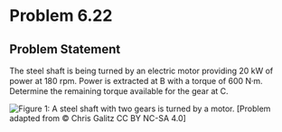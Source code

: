 # Problem 6.22 {.unnumbered}

## Problem Statement

The steel shaft is being turned by an electric motor providing 20 kW of power at 180 rpm. Power is extracted at B with a torque of 600 N⸱m. Determine the remaining torque available for the gear at C.

![Figure 1: A steel shaft with two gears is turned by a motor.](images/669.png){fig-alt="A steel shaft is turned by a motor with a power of P. The shaft has two gears, B and C, with torques of TB and TC respectively."}
\[Problem adapted from © Chris Galitz CC BY NC-SA 4.0\]